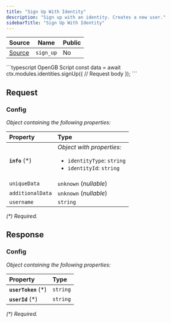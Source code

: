 ```yaml
---
title: "Sign Up With Identity"
description: "Sign up with an identity. Creates a new user."
sidebarTitle: "Sign Up With Identity"
---
```


| Source                                                                                                      | Name       | Public     |
| ----------------------------------------------------------------------------------------------------------- | ---------- | ---------- |
| [Source](https://github.com/rivet-gg/opengb-modules/tree/main/modules/identities/scripts/sign_up.ts) | `sign_up` | No |

<RequestExample>
```typescript OpenGB Script
const data = await ctx.modules.identities.signUp({
  // Request body
});
```

</RequestExample>

## Request



### Config

_Object containing the following properties:_

| Property         | Type                                                                                               |
| :--------------- | :------------------------------------------------------------------------------------------------- |
| **`info`** (\*)  | _Object with properties:_<ul><li>`identityType`: `string`</li><li>`identityId`: `string`</li></ul> |
| `uniqueData`     | `unknown` (_nullable_)                                                                             |
| `additionalData` | `unknown` (_nullable_)                                                                             |
| `username`       | `string`                                                                                           |

_(\*) Required._


## Response



### Config

_Object containing the following properties:_

| Property             | Type     |
| :------------------- | :------- |
| **`userToken`** (\*) | `string` |
| **`userId`** (\*)    | `string` |

_(\*) Required._

